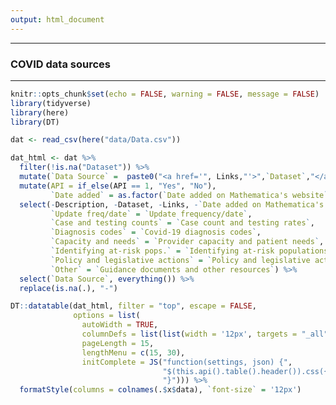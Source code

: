 ```yaml
---
output: html_document
---
```


<style type="text/css">
.navbar-header  {
    margin-left: -160px !important;
}
.main-container {
  max-width: 1500px;
  margin-left: auto;
  margin-right: auto;
}
</style>

******
### COVID data sources 
******

```r
knitr::opts_chunk$set(echo = FALSE, warning = FALSE, message = FALSE)
library(tidyverse)
library(here)
library(DT)

dat <- read_csv(here("data/Data.csv"))
```

```r
dat_html <- dat %>%
  filter(!is.na("Dataset")) %>%
  mutate(`Data Source` =  paste0("<a href='", Links,"'>",`Dataset`,"</a>")) %>%
  mutate(API = if_else(API == 1, "Yes", "No"), 
         `Date added` = as.factor(`Date added on Mathematica's website`)) %>%
  select(-Description, -Dataset, -Links, -`Date added on Mathematica's website`, 
         `Update freq/date` = `Update frequency/date`,
         `Case and testing counts` = `Case count and testing rates`, 
         `Diagnosis codes` = `Covid-19 diagnosis codes`, 
         `Capacity and needs` = `Provider capacity and patient needs`, 
         `Identifying at-risk pops.` = `Identifying at-risk populations`, 
         `Policy and legislative actions` = `Policy and legislative actions to curb transmission`, 
         `Other` = `Guidance documents and other resources`) %>%
  select(`Data Source`, everything()) %>% 
  replace(is.na(.), "-")

DT::datatable(dat_html, filter = "top", escape = FALSE, 
              options = list(
                autoWidth = TRUE,
                columnDefs = list(list(width = '12px', targets = "_all")),
                pageLength = 15, 
                lengthMenu = c(15, 30), 
                initComplete = JS("function(settings, json) {",
                                  "$(this.api().table().header()).css({'font-size': '12px', 'background-color': '#2c3c54', 'color': '#fff'});",
                                  "}"))) %>%  
  formatStyle(columns = colnames(.$x$data), `font-size` = '12px')
```